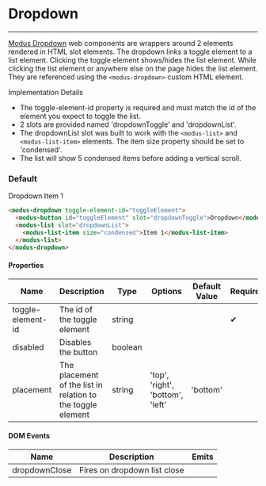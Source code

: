 # Dropdown
---

[Modus Dropdown](https://modus.trimble.com/components/dropdowns/) web components are wrappers around 2 elements rendered in HTML slot elements. The dropdown links a toggle element to a list element. Clicking the toggle element shows/hides the list element. While clicking the list element or anywhere else on the page hides the list element. They are referenced using the `<modus-dropdown>` custom HTML element.

Implementation Details
- The toggle-element-id property is required and must match the id of the element you expect to toggle the list.
- 2 slots are provided named 'dropdownToggle' and 'dropdownList'.
- The dropdownList slot was built to work with the `<modus-list>` and `<modus-list-item>` elements. The item size property should be set to 'condensed'.
- The list will show 5 condensed items before adding a vertical scroll.

### Default
<modus-dropdown toggle-element-id="toggleElement">
  <modus-button id="toggleElement" slot="dropdownToggle">Dropdown</modus-button>
  <modus-list slot="dropdownList">
    <modus-list-item size="condensed">Item 1</modus-list-item>
  </modus-list>
</modus-dropdown>

```html
<modus-dropdown toggle-element-id="toggleElement">
  <modus-button id="toggleElement" slot="dropdownToggle">Dropdown</modus-button>
  <modus-list slot="dropdownList">
    <modus-list-item size="condensed">Item 1</modus-list-item>
  </modus-list>
</modus-dropdown>
```

<section>
  <h4>Properties</h4>
  <table>
    <thead>
    <tr>
      <th>Name</th>
      <th>Description</th>
      <th>Type</th>
      <th>Options</th>
      <th>Default Value</th>
      <th>Required</th>
    </tr>
    </thead>
    <tbody>
    <tr>
      <td>toggle-element-id</td>
      <td>The id of the toggle element</td>
      <td>string</td>
      <td></td>
      <td></td>
      <td><span class="material-icons">&#10004;</span></td>
    </tr>
    <tr>
      <td>disabled</td>
      <td>Disables the button</td>
      <td>boolean</td>
      <td></td>
      <td></td>
      <td></td>
    </tr>
    <tr>
      <td>placement</td>
      <td>The placement of the list in relation to the toggle element</td>
      <td>string</td>
      <td>'top', 'right', 'bottom', 'left'</td>
      <td>'bottom'</td>
      <td></td>
    </tr>
    </tbody>
  </table>
</section>

<section>
  <h4>DOM Events</h4>
  <table>
    <thead>
    <tr>
      <th>Name</th>
      <th>Description</th>
      <th>Emits</th>
    </tr>
    </thead>
    <tbody>
    <tr>
      <td>dropdownClose</td>
      <td>Fires on dropdown list close</td>
      <td></td>
    </tr>
    </tbody>
  </table>
</section>


